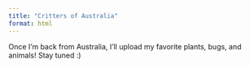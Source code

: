 ```yaml
---
title: "Critters of Australia"
format: html
---
```


Once I'm back from Australia, I'll upload my favorite plants, bugs, and animals! Stay tuned :)